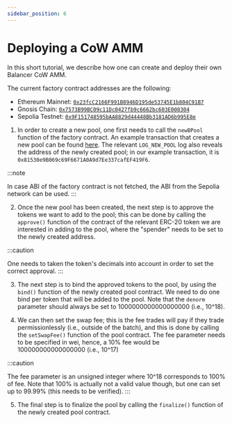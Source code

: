 ```yaml
---
sidebar_position: 6
---
```


# Deploying a CoW AMM

In this short tutorial, we describe how one can create and deploy their own Balancer CoW AMM.

The current factory contract addresses are the following:
- Ethereum Mainnet: [`0x23fcC2166F991B8946D195de53745E1b804C91B7`](https://etherscan.io/address/0x23fcC2166F991B8946D195de53745E1b804C91B7#code)
- Gnosis Chain: [`0x7573B99BC09c11Dc0427fb9c6662bc603E008304`](https://gnosisscan.io/address/0x7573B99BC09c11Dc0427fb9c6662bc603E008304#code)
- Sepolia Testnet: [`0x9F151748595bAA8829d44448Bb3181AD6b995E8e`](https://sepolia.etherscan.io/address/0x9F151748595bAA8829d44448Bb3181AD6b995E8e#code)

1. In order to create a new pool, one first needs to call the `newBPool` function of the factory contract. An example transaction that creates a new pool can be found [here](https://etherscan.io/tx/0x7543a97853827e267ecd3c1309509ac7704e4f85a53fbfacd6060f461d85bad8#eventlog). The relevant `LOG_NEW_POOL` log also reveals the address of the newly created pool; in our example transaction, it is `0x81530e9B069c69F6671A0A9d7Ee337cafEF419F6`.

:::note

In case ABI of the factory contract is not fetched, the ABI from the Sepolia network can be used.
:::

2. Once the new pool has been created, the next step is to approve the tokens we want to add to the pool; this can be done by calling the `approve()` function of the contract of the relevant ERC-20 token we are interested in adding to the pool, where the "spender" needs to be set to the newly created address.

:::caution

One needs to taken the token's decimals into account in order to set the correct approval.
:::


3. The next step is to bind the approved tokens to the pool, by using the `bind()` function of the newly created pool contract. We need to do one bind per token that will be added to the pool. Note that the `denorm` parameter should always be set to 1000000000000000000 (i.e., 10^18).


4. We can then set the swap fee; this is the fee trades will pay if they trade permissionlessly (i.e., outside of the batch), and this is done by calling the `setSwapFee()` function of the pool contract. The fee parameter needs to be specified in wei, hence, a 10% fee would be 100000000000000000 (i.e., 10^17)

:::caution

The fee parameter is an unsigned integer where 10^18 corresponds to 100% of fee. Note that 100% is actually not a valid value though, but one can set up to 99.99% (this needs to be verified).
:::


5. The final step is to finalize the pool by calling the `finalize()` function of the newly created pool contract.
